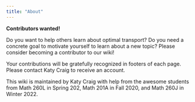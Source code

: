 ```yaml
---
title: "About"
---
```


**Contributors wanted!**

Do you want to help others learn about optimal transport? Do you need a concrete goal to motivate yourself to learn about a new topic? Please consider becoming a contributor to our wiki!

Your contributions will be gratefully recognized in footers of each page. Please contact Katy Craig to receive an account.

This wiki is maintained by Katy Craig with help from the awesome students from Math 260L in Spring 202, Math 201A in Fall 2020, and Math 260J in Winter 2022.
